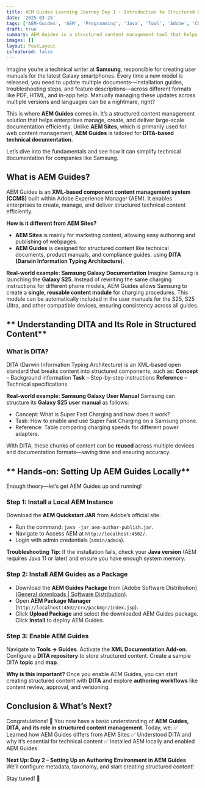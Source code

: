 ```yaml
---
title: AEM Guides Learning Journey Day 1 - Introduction to Structured Content Management
date: '2025-03-25'
tags: ['AEM-Guides', 'AEM', 'Programming', 'Java', 'Tool', 'Adobe', 'CCMS', 'DITA']
draft: true
summary: AEM Guides is a structured content management tool that helps enterprises efficiently create and manage reusable technical documentation using DITA. This Day 1 guide covers its fundamentals, differences from AEM Sites, and a step-by-step installation process to get started.
images: []
layout: PostLayout
isfeatured: false
---
```


Imagine you’re a technical writer at **Samsung**, responsible for creating user manuals for the latest Galaxy smartphones. Every time a new model is released, you need to update multiple documents—installation guides, troubleshooting steps, and feature descriptions—across different formats like PDF, HTML, and in-app help. Manually managing these updates across multiple versions and languages can be a nightmare, right?

This is where **AEM Guides** comes in. It’s a structured content management solution that helps enterprises manage, create, and deliver large-scale documentation efficiently. Unlike **AEM Sites**, which is primarily used for web content management, **AEM Guides** is tailored for **DITA-based technical documentation**.

Let’s dive into the fundamentals and see how it can simplify technical documentation for companies like Samsung.

## **What is AEM Guides?**

AEM Guides is an **XML-based component content management system (CCMS)** built within Adobe Experience Manager (AEM). It enables enterprises to create, manage, and deliver structured technical content efficiently.

**How is it different from AEM Sites?**

- **AEM Sites** is mainly for marketing content, allowing easy authoring and publishing of webpages.
- **AEM Guides** is designed for structured content like technical documents, product manuals, and compliance guides, using **DITA (Darwin Information Typing Architecture)**.

**Real-world example: Samsung Galaxy Documentation** Imagine Samsung is launching the **Galaxy S25**. Instead of rewriting the same charging instructions for different phone models, AEM Guides allows Samsung to create a **single, reusable content module** for charging procedures. This module can be automatically included in the user manuals for the S25, S25 Ultra, and other compatible devices, ensuring consistency across all guides.

## ** Understanding DITA and Its Role in Structured Content**

### **What is DITA?**

DITA (Darwin Information Typing Architecture) is an XML-based open standard that breaks content into structured components, such as: **Concept** – Background information **Task** – Step-by-step instructions **Reference** – Technical specifications

**Real-world example: Samsung Galaxy User Manual** Samsung can structure its **Galaxy S25 user manual** as follows:

- Concept: What is Super Fast Charging and how does it work?
- Task: How to enable and use Super Fast Charging on a Samsung phone.
- Reference: Table comparing charging speeds for different power adapters.

With DITA, these chunks of content can be **reused** across multiple devices and documentation formats—saving time and ensuring accuracy.

## ** Hands-on: Setting Up AEM Guides Locally**

Enough theory—let’s get AEM Guides up and running!

### **Step 1: Install a Local AEM Instance**

Download the **AEM Quickstart JAR** from Adobe’s official site.

- Run the command: `java -jar aem-author-publish.jar`.
- Navigate to Access AEM at `http://localhost:4502/`.
- Login with admin credentials (`admin/admin`).

**Troubleshooting Tip:** If the installation fails, check your **Java version** (AEM requires Java 11 or later) and ensure you have enough system memory.

### **Step 2: Install AEM Guides as a Package**

- Download the **AEM Guides Package** from [Adobe Software Distribution]([General downloads | Software Distribution](https://experience.adobe.com/#/downloads/content/software-distribution/en/general.html)).
- Open **AEM Package Manager** (`http://localhost:4502/crx/packmgr/index.jsp`).
- Click **Upload Package** and select the downloaded AEM Guides package. Click **Install** to deploy AEM Guides.

### **Step 3: Enable AEM Guides**

Navigate to **Tools → Guides**.
Activate the **XML Documentation Add-on**.
Configure a **DITA repository** to store structured content.
Create a sample DITA **topic** and **map**.

**Why is this important?** Once you enable AEM Guides, you can start creating structured content with **DITA** and explore **authoring workflows** like content review, approval, and versioning.

## **Conclusion & What’s Next?**

Congratulations! 🎉 You now have a basic understanding of **AEM Guides, DITA, and its role in structured content management**. Today, we:
✅ Learned how AEM Guides differs from AEM Sites
✅ Understood DITA and why it’s essential for technical content
✅ Installed AEM locally and enabled AEM Guides

**Next Up: Day 2 – Setting Up an Authoring Environment in AEM Guides** We’ll configure metadata, taxonomy, and start creating structured content!

Stay tuned! 🚀
